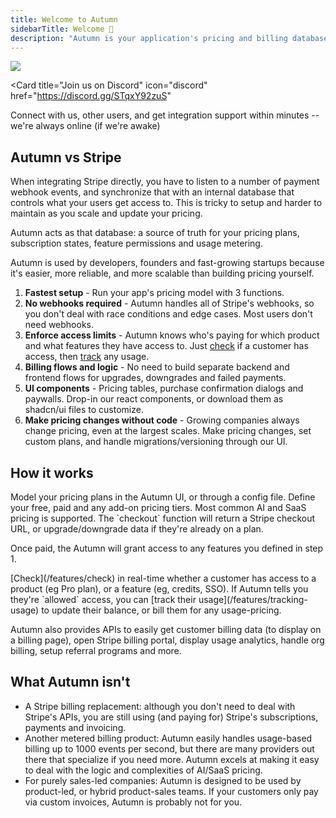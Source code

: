 ```yaml
---
title: Welcome to Autumn
sidebarTitle: Welcome 🍂
description: "Autumn is your application's pricing and billing database. It tracks what your customers get access to, enforces those access limits for each customer, and connects it all to Stripe."
---
```


<img src="/assets/screenshots/hero.png" />

<Card
  title="Join us on Discord"
  icon="discord"
  href="https://discord.gg/STqxY92zuS"
>
  Connect with us, other users, and get integration support within minutes --
  we're always online (if we're awake)
</Card>

## Autumn vs Stripe

When integrating Stripe directly, you have to listen to a number of payment webhook events, and synchronize that with an internal database that controls what your users get access to. This is tricky to setup and harder to maintain as you scale and update your pricing.

Autumn acts as that database: a source of truth for your pricing plans, subscription states, feature permissions and usage metering.

Autumn is used by developers, founders and fast-growing startups because it's easier, more reliable, and more scalable than building pricing yourself.

1. **Fastest setup** - Run your app's pricing model with 3 functions.
2. **No webhooks required** - Autumn handles all of Stripe's webhooks, so you don't deal with race conditions and edge cases. Most users don't need webhooks.
3. **Enforce access limits** - Autumn knows who's paying for which product and what features they have access to. Just [check](/features/check.mdx) if a customer has access, then [track](/features/tracking-usage.mdx) any usage.
4. **Billing flows and logic** - No need to build separate backend and frontend flows for upgrades, downgrades and failed payments.
5. **UI components** - Pricing tables, purchase confirmation dialogs and paywalls. Drop-in our react components, or download them as shadcn/ui files to customize.
6. **Make pricing changes without code** - Growing companies always change pricing, even at the largest scales. Make pricing changes, set custom plans, and handle migrations/versioning through our UI.

## How it works

<Steps>
<Step title="Model your pricing">
Model your pricing plans in the Autumn UI, or through a config file. Define your free, paid and any add-on pricing tiers. Most common AI and SaaS pricing is supported.
</Step>
<Step title="Handle payments">
The `checkout` function will return a Stripe checkout URL, or upgrade/downgrade data if they're already on a plan.

Once paid, the Autumn will grant access to any features you defined in step 1.

</Step>

<Step title="Check product or feature access">
[Check](/features/check) in real-time whether a customer has access to a product (eg Pro plan), or a feature (eg, credits, SSO).

</Step>

<Step title="Track usage">
If Autumn tells you they're `allowed` access, you can [track their usage](/features/tracking-usage) to update their balance, or bill them for any usage-pricing.

</Step>
</Steps>

Autumn also provides APIs to easily get customer billing data (to display on a billing page), open Stripe billing portal, display usage analytics, handle org billing, setup referral programs and more.

## What Autumn isn't

- A Stripe billing replacement: although you don't need to deal with Stripe's APIs, you are still using (and paying for) Stripe's subscriptions, payments and invoicing.
- Another metered billing product: Autumn easily handles usage-based billing up to 1000 events per second, but there are many providers out there that specialize if you need more. Autumn excels at making it easy to deal with the logic and complexities of AI/SaaS pricing.
- For purely sales-led companies: Autumn is designed to be used by product-led, or hybrid product-sales teams. If your customers only pay via custom invoices, Autumn is probably not for you.
